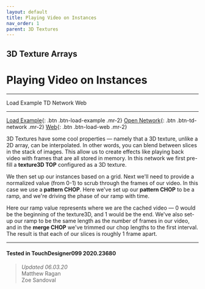 ```yaml
---
layout: default
title: Playing Video on Instances
nav_order: 1
parent: 3D Textures
---
```


## 3D Texture Arrays
# Playing Video on Instances

----


<TDContentButtons link="">Load Example</TDContentButtons>
<TDContentButtons link="">TD Network</TDContentButtons>
<TDContentButtons link="">Web</TDContentButtons>

----

[Load Example](?actionable=1&action=load_tox&remotePath=https://github.com/mir-lab/touchdesigner-instancing-examples-code/raw/main/tox/008-3d-texture-array/container_playing_video_on_instances.tox){: .btn .btn-load-example .mr-2}
[Open Network](?actionable=1&action=open_floating_network){: .btn .btn-td-network .mr-2}
[Web](?actionable=1&action=open_in_browser){: .btn .btn-load-web .mr-2}

3D Textures have some cool properties — namely that a 3D texture, unlike a 2D array, can be interpolated. In other words, you can blend between slices in the stack of images. This allow us to create effects like playing back video with frames that are all stored in memory. In this network we first pre-fill a **texture3D TOP** configured as a 3D texture.

We then set up our instances based on a grid. Next we'll need to provide a normalized value (from 0-1) to scrub through the frames of our video. In this case we use a **pattern CHOP**. Here we've set up our **pattern CHOP** to be a ramp, and we're driving the phase of our ramp with time. 

Here our ramp value represents where we are the cached video — 0 would be the beginning of the texture3D, and 1 would be the end. We've also set-up our ramp to be the same length as the number of frames in our video, and in the **merge CHOP** we've trimmed our chop lengths to the first interval. The result is that each of our slices is roughly 1 frame apart.

---

#### Tested in TouchDesigner099 2020.23680 
>*Updated 06.03.20*  
Matthew Ragan  
Zoe Sandoval  
